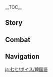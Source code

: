 {{CharacterTabs}}
{{LanguageTabs}}

__TOC__
==Story==
{{VO/Story
|character           = Qiqi
|language            = ko
|name                = 치치

<!-- Hello -->
|vo_01_01_title      = 첫 만남…
|vo_01_01_subtitle   = Hello
|vo_01_01_file       = VO_{language}{character} Hello.ogg
|vo_01_01_tx         = 저는 치치, 강시예요. 아… 또 무슨 말을 하려고 했지?
|vo_01_01_rm         = <!--Nan Chichi, gangsiya... A, tto museun mareul haryeogo haetji?-->

<!-- Chats -->
|vo_02_01_title      = 잡담・혼잣말
|vo_02_01_subtitle   = Chat: Talking to Herself
|vo_02_01_file       = VO_{language}{character} Chat - Talking to Herself.ogg
|vo_02_01_tx         = 응, 방금… 무슨 말하려고 했더라…
|vo_02_01_rm         = Eung, banggeum... Museun malhalyeogo haetdeora...
|vo_02_02_title      = 잡담・더위에 약함
|vo_02_02_subtitle   = Chat: Afraid of Heat
|vo_02_02_file       = VO_{language}{character} Chat - Afraid of Heat.ogg
|vo_02_02_tx         = 시원한 곳으로 가고 싶어
|vo_02_02_rm         = Siwonhan goseuro gago sipeo
|vo_02_03_title      = 잡담・운동
|vo_02_03_subtitle   = Chat: Training
|vo_02_03_file       = VO_{language}{character} Chat - Training.ogg
|vo_02_03_tx         = 일곱 둘 셋 넷, 일곱 둘 셋 넷… 다섯 여섯 일곱 일곱, 다섯 여섯 일곱 일곱…
|vo_02_03_rm         = Ilgop dul set net, ilgop dul set net... Daseot yeoseot ilgop ilgop, daseot yeoseot ilgop ilgop...

<!-- Weather -->
|vo_03_01_title      = 비가 올 때…
|vo_03_01_subtitle   = When It Rains
|vo_03_01_file       = VO_{language}{character} When It Rains.ogg
|vo_03_01_tx         = 우산 가져오는 걸 또 깜빡했네
|vo_03_01_rm         = Usan gajyeo'oneun geol tto kkamppakhaetne
|vo_03_02_title      = 눈이 올 때…
|vo_03_02_subtitle   = When It Snows
|vo_03_02_friendship = 6
|vo_03_02_file       = VO_{language}{character} When It Snows.ogg
|vo_03_02_tx         = 눈사람 만들고 싶은데… 같이 할래요?
|vo_03_02_rm         = <!--Nunsaram mandeulgo sipeunde.... Gachi hallae?-->
|vo_03_03_title      = 햇살이 좋을 때…
|vo_03_03_subtitle   = When the Sun Is Out
|vo_03_03_file       = VO_{language}{character} When the Sun Is Out.ogg
|vo_03_03_tx         = 오늘은 밖에 나오면 안 됐는데
|vo_03_03_rm         = Oneureun bakke naomyeon an dwaetneunde
|vo_03_04_title      = 바람이 불 때…
|vo_03_04_subtitle   = When It's Windy
|vo_03_04_file       = VO_{language}{character} When It's Windy.ogg
|vo_03_04_tx         = 시원해서 기분 좋아
|vo_03_04_rm         = Siwonhaeseo gibun joa
|vo_03_05_title      = 강풍이 불 때…
|vo_03_05_subtitle   = When the Wind Is Blowing
|vo_03_05_friendship = 6
|vo_03_05_file       = VO_{language}{character} When the Wind Is Blowing.ogg
|vo_03_05_tx         = 손 꽉 잡아…! 나, 날아가겠어…!
|vo_03_05_rm         = Son kkwak jaba...! Na, naragagesseo...!

<!-- Greetings -->
|vo_04_01_title      = 아침 인사…
|vo_04_01_subtitle   = Good Morning
|vo_04_01_file       = VO_{language}{character} Good Morning.ogg
|vo_04_01_tx         = 아침인가요? 오늘 할 일은… 메모 좀 봐야겠어요
|vo_04_01_rm         = <!--Achimiya? Oneul hal ireun... Memo jom bwayagesseo-->
|vo_04_02_title      = 점심 인사…
|vo_04_02_subtitle   = Good Afternoon
|vo_04_02_file       = VO_{language}{character} Good Afternoon.ogg
|vo_04_02_tx         = …백 선생님의 약재를 분류하는 걸 깜박했어요
|vo_04_02_rm         = <!--...Baek seonsaengnim-ui yakjaereul bunryuhaneun geol kkambakaesseo-->
|vo_04_03_title      = 저녁 인사…
|vo_04_03_subtitle   = Good Evening
|vo_04_03_file       = VO_{language}{character} Good Evening.ogg
|vo_04_03_tx         = 저녁이네. 오늘… 내가 뭘 했더라…
|vo_04_03_rm         = Jeonyeogine. Oneul... Naega mwol haetdeora...
|vo_04_04_title      = 굿나잇…
|vo_04_04_subtitle   = Good Night
|vo_04_04_file       = VO_{language}{character} Good Night.ogg
|vo_04_04_tx         = 먼저 가서 쉬세요. 전 유연 체조를 좀 해야겠어요. …훔쳐보면 안 돼요
|vo_04_04_rm         = <!--Neo meonjeo gaso swieo, nan yuyeon chejoreul jom haeyagesseo.... Humchyeobomyeon an dwae-->

<!-- About -->
|vo_05_01_title      = 치치 자신에 대해…
|vo_05_01_subtitle   = About {character}
|vo_05_01_file       = VO_{language}{character} About {character}.ogg
|vo_05_01_tx         = 저한테 묻는 거예요…? 죄송해요, 기억이 잘 안 나요…
|vo_05_01_rm         = <!--Nahante mutneun geoya...? Mian, gieogi jal an na...-->

<!-- About Us -->
|vo_06_01_title      = 우리에 대해・기억력
|vo_06_01_subtitle   = About Us: Memory
|vo_06_01_file       = VO_{language}{character} About Us - Memory.ogg
|vo_06_01_tx         = 기억 못하는 일이 많지만… 그렇다고 별로 나쁠 건 없어요
|vo_06_01_rm         = <!--Gieok mothaneun iri manchiman... Geureotdago byeollo nappeul geon eopsseo-->
|vo_06_02_title      = 우리에 대해・기억력 훈련
|vo_06_02_subtitle   = About Us: Memory Training
|vo_06_02_friendship = 6
|vo_06_02_file       = VO_{language}{character} About Us - Memory Training.ogg
|vo_06_02_tx         = 요새 기억력 훈련을 열심히 했거든요. 그러니 당신은 안 잊어버릴 거예요
|vo_06_02_rm         = <!--Yosae gieokryeok humryeoneul yeolsimi haetgeodeun. Georeoni neon an ijeobeoril geoya-->

<!-- Miscellany I -->
|vo_07_01_title      = 「신의 눈」에 대해…
|vo_07_01_subtitle   = About the [[Vision]]
|vo_07_01_friendship = 4
|vo_07_01_file       = VO_{language}{character} About the Vision.ogg
|vo_07_01_tx         = 「신의 눈」은 시간을 멈출 수 없지만, 소중한 사람들을 지킬 힘을 줬어요
|vo_07_01_rm         = <!--"Sin-ui Nun"-eun siganeul meomchul sun eopjiman, sojunghan saramdeureul jikil himeul jwosseo-->
|vo_07_02_title      = 하고 싶은 이야기…
|vo_07_02_subtitle   = Something to Share
|vo_07_02_file       = VO_{language}{character} Something to Share.ogg
|vo_07_02_tx         = 사실 제 몸 상태가 백 선생님보다 훨씬 좋아요…
|vo_07_02_rm         = <!--Sasil nae mom sangtaega Baek seonsaengnimboda hwolssin joa-->
|vo_07_03_title      = 흥미있는 일…
|vo_07_03_subtitle   = Interesting Things
|vo_07_03_file       = VO_{language}{character} Interesting Things.ogg
|vo_07_03_tx         = 약재 오두막 근처에서 참새떼를 자주 볼 수 있어요. 엄청 작아요
|vo_07_03_rm         = <!--Yakjae odumak geuncheoeseo chamsaettereul jaju bol su isseo. Eomcheong jaga-->

<!-- About Others -->
|vo_08_01_title      = 백출에 대해…
|vo_08_01_subtitle   = About [[Baizhu]]
|vo_08_01_friendship = 4
|vo_08_01_file       = VO_{language}{character} About Baizhu.ogg
|vo_08_01_tx         = 백 선생님의 얼굴이 떠오르지 않지만, 별로 상관없어요…
|vo_08_01_rm         = <!--Baek seonsaengnim-ui eolguri tteoreuji anchiman byello sanggwan eopsseo...-->
|vo_08_02_title      = 호두에 대해…
|vo_08_02_subtitle   = About [[Hu Tao]]
|vo_08_02_friendship = 4
|vo_08_02_file       = VO_{language}{character} About Hu Tao.ogg
|vo_08_02_tx         = 뜨거움, 가식적인 웃음… 죽음… 싫어
|vo_08_02_rm         = Tteugeoum, gashikjeogin useum... Jeugeum... Sireo
|vo_08_03_title      = 소에 대해・이름
|vo_08_03_subtitle   = About [[Xiao]]: Name
|vo_08_03_friendship = 4
|vo_08_03_file       = VO_{language}{character} About Xiao - Name.ogg
|vo_08_03_tx         = 음, 무슨 골동품 같은데…
|vo_08_03_rm         = Eum, museun goldongpun gateunde...
|vo_08_04_title      = 소에 대해・기억
|vo_08_04_subtitle   = About Xiao: Memory
|vo_08_04_friendship = 4
|vo_08_04_file       = VO_{language}{character} About Xiao - Memory.ogg
|vo_08_04_tx         = 치치가 그 사람을 만난 적이 있었나요…?
|vo_08_04_rm         = <!--Naega geureul manan jeogi isseo...?-->
|vo_08_05_title      = 신염에 대해…
|vo_08_05_subtitle   = About [[Xinyan]]
|vo_08_05_friendship = 4
|vo_08_05_file       = VO_{language}{character} About Xinyan.ogg
|vo_08_05_tx         = …누구지?
|vo_08_05_rm         = ...Nuguji?
|vo_08_06_title      = 요요에 대해…
|vo_08_06_subtitle   = About [[Yaoyao]]
|vo_08_06_friendship = 4
|vo_08_06_file       = VO_{language}{character} About Yaoyao.ogg
|vo_08_06_tx         = 귀여워, 작은 참새 같아요
|vo_08_06_rm         = <!--Gwiyeowo, jageun chamsae gata-->
|vo_08_07_title      = 명이에 대해…
|vo_08_07_subtitle   = About [[Dusky Ming]]
|vo_08_07_friendship = 4
|vo_08_07_file       = VO_{language}{character} About Dusky Ming.ogg
|vo_08_07_tx         = 저녁에… 가끔 누가 치치랑 같이 체조를 하는 것 같은데… 착각인 걸까요?
|vo_08_07_rm         = <!--Jeonyeoge... Gakkeum nuga nawa hamkke chejoreul haneun geot gateunde... Chakgaginga?-->

<!-- More About -->
|vo_09_01_title      = 치치에 대해 알기・첫 번째
|vo_09_01_subtitle   = More About {character}: I
|vo_09_01_file       = VO_{language}{character} More About {character} - 01.ogg
|vo_09_01_tx         = 무슨 일이에요?
|vo_09_01_rm         = <!--Museun il isseo?-->
|vo_09_02_title      = 치치에 대해 알기・두 번째
|vo_09_02_subtitle   = More About {character}: II
|vo_09_02_friendship = 3
|vo_09_02_file       = VO_{language}{character} More About {character} - 02.ogg
|vo_09_02_tx         = 유연 체조를 하면 인간과 같은 몸 상태를 유지할 수 있어요. 하지만 안 하면 바로 돌아와요…
|vo_09_02_rm         = <!--Yuyeon chejoreul hamyeon ingangwa gateun mom sangtaereul yujihan su isseo. Hajiman an hamyeon baro dorawa...-->
|vo_09_03_title      = 치치에 대해 알기・세 번째
|vo_09_03_subtitle   = More About {character}: III
|vo_09_03_friendship = 4
|vo_09_03_file       = VO_{language}{character} More About {character} - 03.ogg
|vo_09_03_tx         = 어떤 사람은 절 이용하려 하고, 어떤 사람은 절 무서워해요. 근데 당신은… 그들과 달라요
|vo_09_03_rm         = <!--Eotteon sarameun nal iyongharyeo hago, eotteon sarameun nal museowo hae. Geunde neon... geudeulgwa dalla-->
|vo_09_04_title      = 치치에 대해 알기・네 번째
|vo_09_04_subtitle   = More About {character}: IV
|vo_09_04_friendship = 5
|vo_09_04_file       = VO_{language}{character} More About {character} - 04.ogg
|vo_09_04_tx         = 처음 봤을 때부터 당신은 따듯한 느낌이었어요. 사람을 불편하게 만드는 뜨거움이 아니라 마음이 따듯해지는 느낌이에요. 고마워요… 정말 기뻐요. 단지 지금의 당신만 기억할 수 있어서 아쉬워요. 만약 치치가 당신을 잊는다면… 저흰… 아니, 당신을 기억하라고 저한테 「명령」할게요
|vo_09_04_rm         = <!--Cheoeum bwasseul ddaebuto neon ttatteuthan neukkimieosseo. Sarameul bulpyeonhage mandeuneun tteugeoumi anira nae maeumi ttatteuthaejineun neukkimiya. Gomawo... Jeongmal gippeo. Danji jigeumui neoman gieokal su isseoseo aswiwo. Manyak naega neol itneundamyeon... Urin... Ani, neol gieokarago nahante "Myeongryeong"halge-->
|vo_09_05_title      = 치치에 대해 알기・다섯 번째
|vo_09_05_subtitle   = More About {character}: V
|vo_09_05_friendship = 6
|vo_09_05_file       = VO_{language}{character} More About {character} - 05.ogg
|vo_09_05_tx         = 예전엔 아무 이유 없이 그냥 살아가려고 했어요. …하지만 이제는 알 것 같아요. 앞으론 당신과 함께 살아가고 싶어요. 당, 당신과… 영원히 함께해도 될까요? 정말요? 네! 치치가 당신을 지켜줄게요!
|vo_09_05_rm         = <!--Yejeonen amu iyu eopssi geunyang saragaryeogo haesseo... Hajiman ijeneun al geot gata. Apeuron neowa hamkke saragago sipeo. U, uri... Yeongwonhi hamkkehal su isseulkka? Jeongmal? Eung! Naega neol jikyeojulge!-->

<!-- Miscellany II -->
|vo_10_01_title      = 치치의 취미…
|vo_10_01_subtitle   = {character}'s Hobbies
|vo_10_01_file       = VO_{language}{character} Hobbies.ogg
|vo_10_01_tx         = 애완동물이 있었으면 좋겠어요… 작은 참새 같은 거요
|vo_10_01_rm         = <!--Aewan dongmul isseosseumyeon jokesseo... Jageun chamsae gateun geo-->
|vo_10_02_title      = 치치의 고민…
|vo_10_02_subtitle   = {character}'s Troubles
|vo_10_02_file       = VO_{language}{character} Troubles.ogg
|vo_10_02_tx         = 잘 모르겠어요. 근데 온도가 높으면 몸이 괴로워요…
|vo_10_02_rm         = <!--Jal moreugesseo. Geunde ondoga nopemyeon momi goerowo...-->
|vo_10_03_title      = 좋아하는 음식…
|vo_10_03_subtitle   = Favorite Food
|vo_10_03_file       = VO_{language}{character} Favorite Food.ogg
|vo_10_03_tx         = 전 코코넛 우유가 좋아요. 그런데… 맛은 안 느껴져요
|vo_10_03_rm         = <!--Nan migagi eopsseo. Yejonen eottaetnyago? Gieok an na...-->
|vo_10_04_title      = 싫어하는 음식…
|vo_10_04_subtitle   = Least Favorite Food
|vo_10_04_file       = VO_{language}{character} Least Favorite Food.ogg
|vo_10_04_tx         = 죄송해요, 모르겠어요…
|vo_10_04_rm         = <!--Mianhae, moreugesseo...-->

<!-- Receiving a Gift -->
|vo_11_01_title      = 선물 획득・첫 번째
|vo_11_01_subtitle   = Receiving a Gift: I
|vo_11_01_file       = VO_{language}{character} Receiving a Gift - 01.ogg
|vo_11_01_tx         = 차가워서 맘에 들어요. 아무 맛도 안 나지만…
|vo_11_01_rm         = Chagawoso mame deureoyo. Amu matdo an najiman...
|vo_11_02_title      = 선물 획득・두 번째
|vo_11_02_subtitle   = Receiving a Gift: II
|vo_11_02_file       = VO_{language}{character} Receiving a Gift - 02.ogg
|vo_11_02_tx         = 음…
|vo_11_02_rm         = Eum...
|vo_11_03_title      = 선물 획득・세 번째
|vo_11_03_subtitle   = Receiving a Gift: III
|vo_11_03_file       = VO_{language}{character} Receiving a Gift - 03.ogg
|vo_11_03_tx         = 조금 뜨거워요…
|vo_11_03_rm         = Jogeum tteugeowoyo...

<!-- Birthday -->
|vo_12_01_title      = 생일…
|vo_12_01_subtitle   = Birthday
|vo_12_01_file       = VO_{language}{character} Birthday.ogg
|vo_12_01_tx         = 생일 축하해요. 자, 약초 향낭이에요. 놀랐죠? 저번에 알려줬을 때 종이에 적어놨어요. 매일 한 번씩 보면 앞으로도 안 까먹을 거예요…
|vo_12_01_rm         = <!--Saengil chukhahae. Ja, yakcho hyangnangiya. Nollatji? Jeobeone allyeojwosseul ttae jong'ie jeogeonwasseo. Maeil han beonssik bomyeon apeurodo an kkameogeul geoya...-->

<!-- Feelings About Ascension -->
|vo_13_01_title      = 돌파의 느낌・기
|vo_13_01_subtitle   = Feelings About Ascension: Intro
|vo_13_01_ascension  = 1
|vo_13_01_file       = VO_{language}{character} Feelings About Ascension -  01.ogg
|vo_13_01_tx         = 아, 강해진 건가…? 강해진다는 게 뭐지?
|vo_13_01_rm         = A, ganghaejin geonga...? Ganghaejindaneun ge mwoji?
|vo_13_02_title      = 돌파의 느낌・승
|vo_13_02_subtitle   = Feelings About Ascension: Building Up
|vo_13_02_ascension  = 2
|vo_13_02_file       = VO_{language}{character} Feelings About Ascension -  02.ogg
|vo_13_02_tx         = 아, 알겠어요. 강해지면 힘을 제어하는 데 더 많은 에너지가 필요하군요
|vo_13_02_rm         = <!--A, algesseo. Ganghaejimyeon himeul je'eohaneunde deo maneun eneojiga piryohaguna-->
|vo_13_03_title      = 돌파의 느낌・전
|vo_13_03_subtitle   = Feelings About Ascension: Climax
|vo_13_03_ascension  = 4
|vo_13_03_file       = VO_{language}{character} Feelings About Ascension -  03.ogg
|vo_13_03_tx         = 예전엔 더 강해진다는 의미를 잘 몰랐는데, 지금은… 더욱더 강해지고 싶어요
|vo_13_03_rm         = <!--Yejeonen deo ganghaejindaneun uimireul jal mollatneunde jigeumeun... deoukdeo ganghaejigo sipeo-->
|vo_13_04_title      = 돌파의 느낌・결
|vo_13_04_subtitle   = Feelings About Ascension: Conclusion
|vo_13_04_ascension  = 6
|vo_13_04_file       = VO_{language}{character} Feelings About Ascension -  04.ogg
|vo_13_04_tx         = 이 모든 건 다 당신 덕분이에요. 고마워요…제 소원 하나만 들어줄래요? 이제부턴 제가 당신을 지키게 해줘요
|vo_13_04_rm         = <!--I modeun geon da ne deokbuniya. Gomawo... Nae sowon hanaman deureojullae? Ijebuteon... Naega neol jikige haejwo?-->
}}

==Combat==
{{Combat VO
|character           = Qiqi
|language            = ko

<!-- Elemental Skill -->
|skill_1_tx          = 끝없는 순환
|skill_1_rm          = Kkeudeopneun sunhwan
|skill_2_tx          = 끝없는 번성
|skill_2_rm          = Kkeudeopneun beonseong
|skill_3_tx          = 가라
|skill_3_rm          = Gara
|skill_4_tx          = 일어나
|skill_4_rm          = Ireona

<!-- Elemental Burst -->
|burst_1_tx          = 지령 접수, 지령 수행
|burst_1_rm          = Jiryeong jeopsu, jiryeong suhaeng
|burst_2_tx          = 본명, 도액진군
|burst_2_rm          = Bonmyeong, Doaekjin'gun
|burst_3_tx          = 옥첨, 선법개갑
|burst_3_rm          = Okcheom, seonbeopgaegap

<!-- Sprint Start -->
|sprint-s_1_tx       = 더 빨리 가 볼까?
|sprint-s_1_rm       = Deo ppalli ga bolkka?
|sprint-s_2_file     = Sprint Start 02,Sprint Start 03

<!-- Deploying Wind Glider -->
|glider_1_tx         = 어?
|glider_1_rm         = Eo?
|glider_2_file       = Deploying Wind Glider 02,Deploying Wind Glider 03

<!-- Opening Treasure Chest -->
|chest_1_tx          = 예뻐
|chest_1_rm          = Yeppeo
|chest_2_tx          = 보물상자는… 어디에 쓰는 거지?
|chest_2_rm          = Bomulsangjaneun... Eodie sseuneun geoji?
|chest_3_tx          = 안에는, 뭐가 들었지? 기억이 안 나…
|chest_3_rm          = Aneneun, mwoga deureotji? Gieogi an na...

<!-- Low HP -->
|low-hp_1_tx         = 아파
|low-hp_1_rm         = Apa
|low-hp_2_tx         = 아&mdash;&mdash;
|low-hp_2_rm         = A{{lmdash}}
|low-hp_3_tx         = 살아남아야 해…
|low-hp_3_rm         = Saranamaya hae...

<!-- Ally at Low HP -->
|ally-low-hp_1_tx    = 위험해요
|ally-low-hp_1_rm    = <!--Wiheomhae-->
|ally-low-hp_2_tx    = 저에게 맡기세요
|ally-low-hp_2_rm    = <!--Nahante matgyeo-->

<!-- Fallen -->
|fallen_1_tx         = 또… 봉인 당하는 건가…
|fallen_1_rm         = Tto... Bong'in danghaneun geon'ga...
|fallen_2_tx         = 추워…
|fallen_2_rm         = Chuwo...
|fallen_3_tx         = 싫어…
|fallen_3_rm         = Sireo...

<!-- Light Hit Taken -->
|hit-l_1_file        = Light Hit Taken 02
|hit-l_1_tx          = 아무 느낌 없어…
|hit-l_1_rm          = Amu neukkim eopsseo...
|hit-l_2_file        = Light Hit Taken 01,Light Hit Taken 03,Light Hit Taken 04,Light Hit Taken 05,Light Hit Taken 06

<!-- Heavy Hit Taken -->
|hit-h_1_tx          = 이럴 수가…
|hit-h_1_rm          = Ireol suga...
|hit-h_2_tx          = 이런…
|hit-h_2_rm          = Ireon...
|hit-h_3_file        = Heavy Hit Taken 03,Heavy Hit Taken 04,Heavy Hit Taken 05,Heavy Hit Taken 06

<!-- Joining Party-->
|join_1_tx           = …저 왔어요
|join_1_rm           = <!--...Na wasseo-->
|join_2_tx           = 무슨 일이야?
|join_2_rm           = Museun iriya?
|join_3_tx           = 노트도… 챙겨왔어요
|join_3_rm           = <!--Noteudo... chaenggyeowasseo-->

<!-- Character Idles -->
|idle_1_actual_tx    = 하나, 둘, 치, 치, 둘, 둘...
|idle_1_actual_rm    = Hana, dul, chi, chi, dul, dul...
|idle_2_file         = Standby 02

<!-- Light Attack -->
|atk-l_1_file        = Light Attack 01,Light Attack 02,Light Attack 03,Light Attack 04,Light Attack 05,Light Attack 06,Light Attack 07

<!-- Mid Attack -->
|atk-m_1_file        = Mid Attack 01,Mid Attack 02,Mid Attack 03

<!-- Heavy Attack -->
|atk-h_1_file        = Heavy Attack 01,Heavy Attack 02,Heavy Attack 03

<!-- Climbing -->
|climb_1_file        = Climbing 01,Climbing 02,Climbing 03

<!-- Climbing Breath -->
|climb-b_1_file      = Climbing Breath 01,Climbing Breath 02,Climbing Breath 03

<!-- Jumping -->
|jump_1_file         = Jumping 01,Jumping 02,Jumping 03,Jumping 04,Jumping 05
}}

==Navigation==
{{Character Navbox|VO-KO}}

[[ja:七七/ボイス/韓国語]]